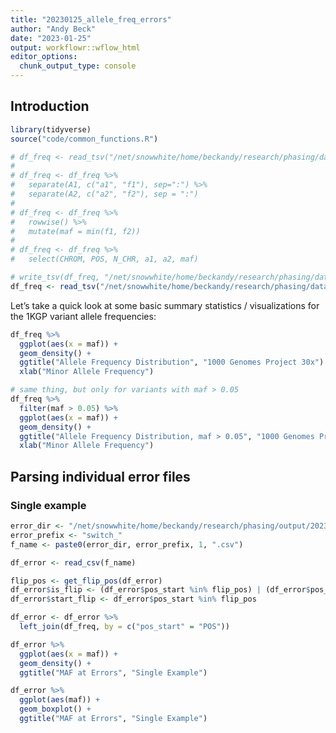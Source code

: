 ```yaml
---
title: "20230125_allele_freq_errors"
author: "Andy Beck"
date: "2023-01-25"
output: workflowr::wflow_html
editor_options:
  chunk_output_type: console
---
```


## Introduction

```r
library(tidyverse)
source("code/common_functions.R")

# df_freq <- read_tsv("/net/snowwhite/home/beckandy/research/phasing/data/1kgp_freq.frq")
# 
# df_freq <- df_freq %>%
#   separate(A1, c("a1", "f1"), sep=":") %>%
#   separate(A2, c("a2", "f2"), sep = ":")
# 
# df_freq <- df_freq %>%
#   rowwise() %>%
#   mutate(maf = min(f1, f2))
# 
# df_freq <- df_freq %>%
#   select(CHROM, POS, N_CHR, a1, a2, maf)

# write_tsv(df_freq, "/net/snowwhite/home/beckandy/research/phasing/data/1kgp_freq.tsv")
df_freq <- read_tsv("/net/snowwhite/home/beckandy/research/phasing/data/1kgp_freq.tsv")
```

Let's take a quick look at some basic summary statistics / visualizations for the 1KGP variant allele frequencies:

```r
df_freq %>%
  ggplot(aes(x = maf)) + 
  geom_density() +
  ggtitle("Allele Frequency Distribution", "1000 Genomes Project 30x") +
  xlab("Minor Allele Frequency")

# same thing, but only for variants with maf > 0.05
df_freq %>%
  filter(maf > 0.05) %>%
  ggplot(aes(x = maf)) + 
  geom_density() +
  ggtitle("Allele Frequency Distribution, maf > 0.05", "1000 Genomes Project 30x") +
  xlab("Minor Allele Frequency")
```

## Parsing individual error files

### Single example

```r
error_dir <- "/net/snowwhite/home/beckandy/research/phasing/output/2023_switch_errors/switch_errors/eagle/annotated/"
error_prefix <- "switch_"
f_name <- paste0(error_dir, error_prefix, 1, ".csv")

df_error <- read_csv(f_name)

flip_pos <- get_flip_pos(df_error)
df_error$is_flip <- (df_error$pos_start %in% flip_pos) | (df_error$pos_end %in% flip_pos)
df_error$start_flip <- df_error$pos_start %in% flip_pos

df_error <- df_error %>%
  left_join(df_freq, by = c("pos_start" = "POS"))

df_error %>%
  ggplot(aes(x = maf)) +
  geom_density() +
  ggtitle("MAF at Errors", "Single Example")

df_error %>%
  ggplot(aes(maf)) +
  geom_boxplot() +
  ggtitle("MAF at Errors", "Single Example")
```

